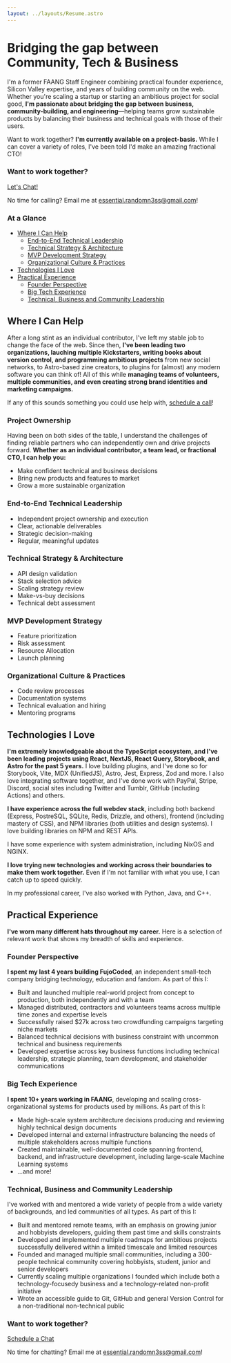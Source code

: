 ```yaml
---
layout: ../layouts/Resume.astro
---
```



# Bridging the gap between Community, Tech & Business

I'm a former FAANG Staff Engineer combining practical founder experience,
Silicon Valley expertise, and years of building community on the web. Whether
you're scaling a startup or starting an ambitious project for social good, **I'm
passionate about bridging the gap between business, community-building, and
engineering**—helping teams grow sustainable products by balancing their
business and technical goals with those of their users.

Want to work together? **I'm currently available on a project-basis.**
While I can cover a variety of roles, I've been told I'd make an amazing fractional CTO!

<div class="schedule card">

### Want to work together?

[Let's Chat!](https://calendly.com/essentialrandomness/)

No time for calling? Email me at
[essential.randomn3ss@gmail.com](mailto:essential.randomn3ss@gmail.com)!

</div>

### At a Glance

<nav>

- [Where I Can Help](#where-i-can-help)
  - [End-to-End Technical Leadership](#end-to-end-technical-leadership)
  - [Technical Strategy & Architecture](#technical-strategy--architecture)
  - [MVP Development Strategy](#mvp-development-strategy)
  - [Organizational Culture & Practices](#organizational-culture--practices)
- [Technologies I Love](#technologies-i-love)
- [Practical Experience](#practical-experience)
  - [Founder Perspective](#founder-perspective)
  - [Big Tech Experience](#big-tech-experience)
  - [Technical, Business and Community Leadership](#technical-business-and-community-leadership)

</nav>

## Where I Can Help

After a long stint as an individual contributor, I've left my stable job to
change the face of the web. Since then, **I've been leading two organizations,
lauching multiple Kickstarters, writing books about version control, and programming
ambitious projects** from new social networks, to Astro-based zine creators, to
plugins for (almost) any modern software you can think of! All of this while
**managing teams of volunteers, multiple communities, and even creating strong
brand identities and marketing campaigns.**

If any of this sounds something you could use help with, [schedule a call](https://calendly.com/essentialrandomness/)!

### Project Ownership

Having been on both sides of the table, I understand the challenges of finding
reliable partners who can independently own and drive projects
forward. **Whether as an individual contributor, a team lead, or fractional CTO,
I can help you:**

- Make confident technical and business decisions
- Bring new products and features to market
- Grow a more sustainable organization

<section class="cards">

<section class="card help" class="card help">

### End-to-End Technical Leadership

- Independent project ownership and execution
- Clear, actionable deliverables
- Strategic decision-making
- Regular, meaningful updates

</section>

<section class="card help">

### Technical Strategy & Architecture

- API design validation
- Stack selection advice
- Scaling strategy review
- Make-vs-buy decisions
- Technical debt assessment

</section>

<section class="card help">

### MVP Development Strategy

- Feature prioritization
- Risk assessment
- Resource Allocation
- Launch planning

</section>

<section class="card help">

### Organizational Culture & Practices

- Code review processes
- Documentation systems
- Technical evaluation and hiring
- Mentoring programs

</section>

</section>

## Technologies I Love

<div class="technologies">
  <Icon name="simple-icons:typescript" color="#3178C6" />
  <Icon name="simple-icons:react" color="#61DAFB" />
  <Icon name="simple-icons:css" color="#663399" />
  <Icon name="simple-icons:nextdotjs" color="#000000" />
  <Icon name="simple-icons:astro" color="#BC52EE" />
  <Icon name="simple-icons:vite" color="#646CFF" />
  <Icon name="simple-icons:nodedotjs" color="#5FA04E" />
  <Icon name="simple-icons:tailwindcss" color="#06B6D4" />
  <Icon name="simple-icons:reactquery" color="#FF4154" />
  <Icon name="simple-icons:jest" color="#C21325" />
  <Icon name="simple-icons:vitest" color="#6E9F18" />
  <Icon name="simple-icons:reactquery" color="#FF4154" />
  <Icon name="simple-icons:storybook" color="#FF4785" />
  <Icon name="simple-icons:stripe" color="#635BFF" />
  <Icon name="simple-icons:postgresql" color="#4169E1" />
  <Icon name="simple-icons:sqlite" color="#003B57" />
  <Icon name="simple-icons:git" color="#F05032" />
  <Icon name="simple-icons:github" color="#181717" />
  <Icon name="simple-icons:npm" color="#CB3837" />
</div>

**I'm extremely knowledgeable about the TypeScript ecosystem, and I've been
leading projects using React, NextJS, React Query, Storybook, and Astro for the
past 5 years.** I love building plugins, and I've done so for Storybook, Vite,
MDX (UnifiedJS), Astro, Jest, Express, Zod and more. I also love integrating software
together, and I've done work with PayPal, Stripe, Discord, social sites
including Twitter and Tumblr, GitHub (including Actions) and others.

**I have experience across the full webdev stack**, including both backend
(Express, PostreSQL, SQLite, Redis, Drizzle, and others), frontend (including
mastery of CSS), and NPM libraries (both utilities and design systems). I love
building libraries on NPM and REST APIs.

I have some experience with system administration, including NixOS and
NGINX.

**I love trying new technologies and working across their boundaries to make
them work together.** Even if I'm not familiar with what you use, I can catch up
to speed quickly.

In my professional career, I've also worked with Python, Java, and C++.

## Practical Experience

**I've worn many different hats throughout my career.** Here is a
selection of relevant work that shows my breadth of skills and
experience.

<section class="cards">
    
<section class="card experience">

### Founder Perspective

**I spent my last 4 years building FujoCoded**, an independent small-tech company
bridging technology, education and fandom. As part of this I:

- Built and launched multiple real-world project from concept to production,
  both independently and with a team
- Managed distributed, contractors and volunteers teams across multiple time
  zones and expertise levels
- Successfully raised $27k across two crowdfunding campaigns targeting niche
  markets
- Balanced technical decisions with business constraint with uncommon technical
  and business requirements
- Developed expertise across key business functions including technical
  leadership, strategic planning, team development, and stakeholder
  communications

</section>

<section class="card experience">

### Big Tech Experience

**I spent 10+ years working in FAANG**, developing and scaling
cross-organizational systems for products used by millions. As part of this I:

- Made high-scale system architecture decisions producing and reviewing highly
  technical design documents
- Developed internal and external infrastructure balancing the needs of multiple
  stakeholders across multiple functions
- Created maintainable, well-documented code spanning frontend, backend, and
  infrastructure development, including large-scale Machine Learning systems
- ...and more!

</section>

<section class="card experience">

### Technical, Business and Community Leadership

I've worked with and mentored a wide variety of people from a wide variety of backgrounds,
and led communities of all types. As part of this I:

- Built and mentored remote teams, with an emphasis on growing junior and
  hobbyists developers, guiding them past time and skills constraints
- Developed and implemented multiple roadmaps for ambitious projects
  successfully delivered within a limited timescale and limited resources
- Founded and managed multiple small communities, including a 300-people
  technical community covering hobbyists, student, junior and senior developers
- Currently scaling multiple organizations I founded which include both a
  technology-focusedy business and a technology-related non-profit initiative
- Wrote an accessible guide to Git, GitHub and general Version Control for a
  non-traditional non-technical public

</section>
</section>

<div class="schedule card">

### Want to work together?

[Schedule a Chat](https://calendly.com/essentialrandomness/)

No time for chatting? Email me at
[essential.randomn3ss@gmail.com](mailto:essential.randomn3ss@gmail.com)!

</div>
